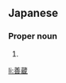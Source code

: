 ==Japanese==
{{ja-kanjitab|ぜん|ぞう}}

===Proper noun===
{{ja-pos|ぜんぞう|proper}}

# {{given name|male|lang=ja|sort=せんぞう'}}

[[li:善蔵]]